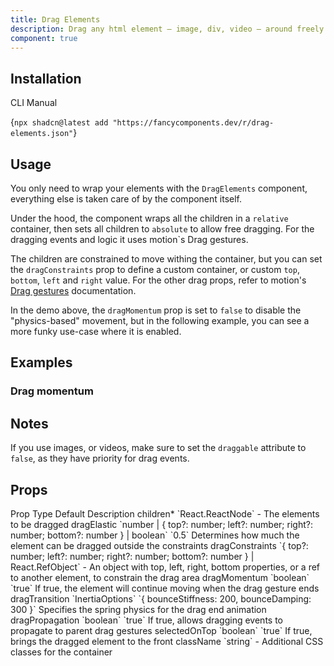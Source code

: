 ```yaml
---
title: Drag Elements
description: Drag any html element — image, div, video — around freely in a container.
component: true
---
```


<ComponentPreview name="drag-elements-demo" />

## Installation

<Tabs defaultValue="cli">

<TabsList>
  <TabsTrigger value="cli">CLI</TabsTrigger>
  <TabsTrigger value="manual">Manual</TabsTrigger>
</TabsList>
<TabsContent value="cli">

<CodeBlockWrapper language="bash">{`npx shadcn@latest add "https://fancycomponents.dev/r/drag-elements.json"`}</CodeBlockWrapper>

</TabsContent>
<TabsContent value="manual">

<ComponentSource name="drag-elements" />

</TabsContent>
</Tabs>

## Usage

You only need to wrap your elements with the `DragElements` component, everything else is taken care of by the component itself.

Under the hood, the component wraps all the children in a `relative` container, then sets all children to `absolute` to allow free dragging. For the dragging events and logic it uses motion`s Drag gestures.

The children are constrained to move withing the container, but you can set the `dragConstraints` prop to define a custom container, or custom `top`, `bottom`, `left` and `right` value. For the other drag props, refer to motion's [Drag gestures](https://motion.dev/docs/react-gestures#drag) documentation.

In the demo above, the `dragMomentum` prop is set to `false` to disable the "physics-based" movement, but in the following example, you can see a more funky use-case where it is enabled.

## Examples

### Drag momentum

<ComponentPreview name="drag-elements-momentum-demo" />

## Notes

If you use images, or videos, make sure to set the `draggable` attribute to `false`, as they have priority for drag events.

## Props

<Table>
  <TableHeader>
    <TableRow>
      <TableHead>Prop</TableHead>
      <TableHead>Type</TableHead>
      <TableHead>Default</TableHead>
      <TableHead>Description</TableHead>
    </TableRow>
  </TableHeader>
  <TableBody>
    <TableRow>
      <TableCell>children<span className="text-red-500">*</span></TableCell>
      <TableCell>`React.ReactNode`</TableCell>
      <TableCell>-</TableCell>
      <TableCell>The elements to be dragged</TableCell>
    </TableRow>
    <TableRow>
      <TableCell>dragElastic</TableCell>
      <TableCell>`number | { top?: number; left?: number; right?: number; bottom?: number } | boolean`</TableCell>
      <TableCell>`0.5`</TableCell>
      <TableCell>Determines how much the element can be dragged outside the constraints</TableCell>
    </TableRow>
    <TableRow>
      <TableCell>dragConstraints</TableCell>
      <TableCell>`{ top?: number; left?: number; right?: number; bottom?: number } | React.RefObject<Element>`</TableCell>
      <TableCell>-</TableCell>
      <TableCell>An object with top, left, right, bottom properties, or a ref to another element, to constrain the drag area</TableCell>
    </TableRow>
    <TableRow>
      <TableCell>dragMomentum</TableCell>
      <TableCell>`boolean`</TableCell>
      <TableCell>`true`</TableCell>
      <TableCell>If true, the element will continue moving when the drag gesture ends</TableCell>
    </TableRow>
    <TableRow>
      <TableCell>dragTransition</TableCell>
      <TableCell>`InertiaOptions`</TableCell>
      <TableCell>`{ bounceStiffness: 200, bounceDamping: 300 }`</TableCell>
      <TableCell>Specifies the spring physics for the drag end animation</TableCell>
    </TableRow>
    <TableRow>
      <TableCell>dragPropagation</TableCell>
      <TableCell>`boolean`</TableCell>
      <TableCell>`true`</TableCell>
      <TableCell>If true, allows dragging events to propagate to parent drag gestures</TableCell>
    </TableRow>
    <TableRow>
      <TableCell>selectedOnTop</TableCell>
      <TableCell>`boolean`</TableCell>
      <TableCell>`true`</TableCell>
      <TableCell>If true, brings the dragged element to the front</TableCell>
    </TableRow>
    <TableRow>
      <TableCell>className</TableCell>
      <TableCell>`string`</TableCell>
      <TableCell>-</TableCell>
      <TableCell>Additional CSS classes for the container</TableCell>
    </TableRow>
  </TableBody>
</Table>
